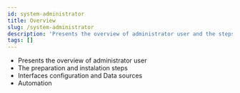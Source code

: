 ```yaml
---
id: system-administrator
title: Overview
slug: /system-administrator
description: 'Presents the overview of administrator user and the steps to configure Visual KPI.'
tags: []
---
```


- Presents the overview of administrator user
- The preparation and instalation steps
- Interfaces configuration and Data sources
- Automation
